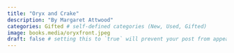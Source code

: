 ```yaml
---
title: "Oryx and Crake"
description: "By Margaret Attwood"
categories: Gifted # self-defined categories (New, Used, Gifted)
image: books.media/oryxfront.jpeg
draft: false # setting this to `true` will prevent your post from appearing on your listing page until you're ready!
---
```


